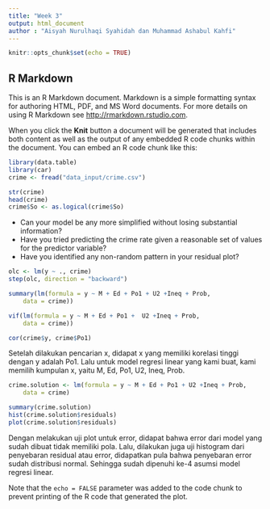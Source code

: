 ```yaml
---
title: "Week 3"
output: html_document
author : "Aisyah Nurulhaqi Syahidah dan Muhammad Ashabul Kahfi"
---
```


```r
knitr::opts_chunk$set(echo = TRUE)
```

## R Markdown

This is an R Markdown document. Markdown is a simple formatting syntax for authoring HTML, PDF, and MS Word documents. For more details on using R Markdown see <http://rmarkdown.rstudio.com>.

When you click the **Knit** button a document will be generated that includes both content as well as the output of any embedded R code chunks within the document. You can embed an R code chunk like this:

```r
library(data.table)
library(car)
crime <- fread("data_input/crime.csv")
```

```r
str(crime)
head(crime)
crime$So <- as.logical(crime$So)
```

- Can your model be any more simplified without losing substantial information?
- Have you tried predicting the crime rate given a reasonable set of values for the predictor variable?
- Have you identified any non-random pattern in your residual plot?

```r
olc <- lm(y ~ ., crime)
step(olc, direction = "backward")
```

```r
summary(lm(formula = y ~ M + Ed + Po1 + U2 +Ineq + Prob, 
    data = crime))

vif(lm(formula = y ~ M + Ed + Po1 +  U2 +Ineq + Prob, 
    data = crime))

cor(crime$y, crime$Po1)
```
Setelah dilakukan pencarian x, didapat x yang memiliki korelasi tinggi dengan y adalah Po1. 
Lalu untuk model regresi linear yang kami buat, kami memilih kumpulan x, yaitu M, Ed, Po1, U2, Ineq, Prob.

```r
crime.solution <- lm(formula = y ~ M + Ed + Po1 + U2 +Ineq + Prob, 
    data = crime)

summary(crime.solution)
hist(crime.solution$residuals)
plot(crime.solution$residuals)
```
Dengan melakukan uji plot untuk error, didapat bahwa error dari model yang sudah dibuat tidak memiliki pola.
Lalu, dilakukan juga uji histogram dari penyebaran residual atau error, didapatkan pula bahwa penyebaran error sudah distribusi normal.
Sehingga sudah dipenuhi ke-4 asumsi model regresi linear.


Note that the `echo = FALSE` parameter was added to the code chunk to prevent printing of the R code that generated the plot.
